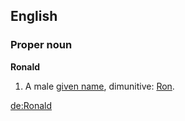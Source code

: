 ==English==

===Proper noun===
'''Ronald'''
# A male [[given name]], dimunitive: [[Ron]].

[[de:Ronald]]